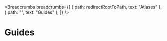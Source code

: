 <Breadcrumbs
  breadcrumbs={[
    { path: redirectRootToPath, text: "Atlases" },
    { path: "", text: "Guides" },
  ]}
/>

# Guides
